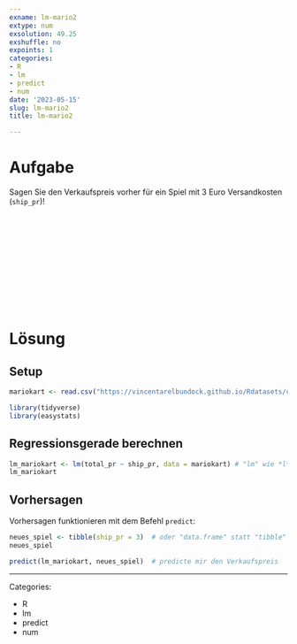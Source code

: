 ```yaml
---
exname: lm-mario2
extype: num
exsolution: 49.25
exshuffle: no
expoints: 1
categories:
- R
- lm
- predict
- num
date: '2023-05-15'
slug: lm-mario2
title: lm-mario2

---
```









# Aufgabe


Sagen Sie den Verkaufspreis vorher für ein Spiel mit 3 Euro Versandkosten (`ship_pr`)!








</br>
</br>
</br>
</br>
</br>
</br>
</br>
</br>
</br>
</br>

# Lösung

## Setup


```r
mariokart <- read.csv("https://vincentarelbundock.github.io/Rdatasets/csv/openintro/mariokart.csv")

library(tidyverse)
library(easystats)
```


## Regressionsgerade berechnen

```r
lm_mariokart <- lm(total_pr ~ ship_pr, data = mariokart) # "lm" wie *l*lineares *M*odell, also eine Gerade.
lm_mariokart
```


## Vorhersagen

Vorhersagen funktionieren mit dem Befehl `predict`:

```r
neues_spiel <- tibble(ship_pr = 3)  # oder "data.frame" statt "tibble"
neues_spiel
```


```r
predict(lm_mariokart, neues_spiel)  # predicte mir den Verkaufspreis
```












---

Categories: 

- R
- lm
- predict
- num


